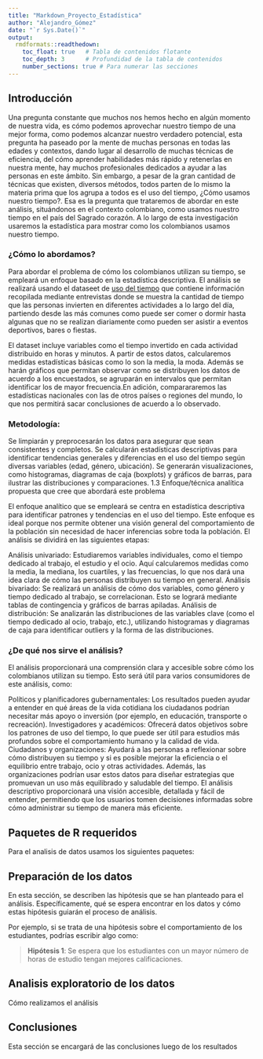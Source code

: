 ```yaml
---
title: "Markdown_Proyecto_Estadística"
author: "Alejandro_Gómez"
date: "`r Sys.Date()`"
output:
  rmdformats::readthedown: 
    toc_float: true   # Tabla de contenidos flotante
    toc_depth: 3      # Profundidad de la tabla de contenidos
    number_sections: true # Para numerar las secciones
---
```

## Introducción

Una pregunta constante que muchos nos hemos hecho en algún momento de nuestra vida, es cómo podemos aprovechar nuestro tiempo de una mejor forma, como podemos alcanzar nuestro verdadero potencial, esta pregunta ha paseado por la mente de muchas personas en todas las edades y contextos, dando lugar al desarrollo de muchas técnicas de eficiencia, del cómo aprender habilidades más rápido y retenerlas en nuestra mente, hay muchos profesionales dedicados a ayudar a las personas en este ámbito. Sin embargo, a pesar de la gran cantidad de técnicas que existen, diversos métodos, todos parten de lo mismo la materia prima que los agrupa a todos es el uso del tiempo, ¿Cómo usamos nuestro tiempo?. Esa es la pregunta que trataremos de abordar en este análisis, situándonos en el contexto colombiano, como usamos nuestro tiempo en el país del Sagrado corazón. A lo largo de esta investigación usaremos la estadística para mostrar como los colombianos usamos nuestro tiempo.


### ¿Cómo lo abordamos?

Para abordar el problema de cómo los colombianos utilizan su tiempo, se empleará un enfoque basado en la estadística descriptiva. El análisis se realizará usando el dataseet de [uso del tiempo]( https://microdatos.dane.gov.co/index.php/catalog/552/) que contiene información recopilada mediante entrevistas donde se muestra la cantidad de tiempo que las personas invierten en diferentes actividades a lo largo del día, partiendo desde las más comunes como puede ser comer o dormir hasta algunas que no se realizan diariamente como pueden ser asistir a eventos deportivos, bares o fiestas.


El dataset incluye variables como el tiempo invertido en cada actividad distribuido en horas y minutos. A partir de estos datos, calcularemos medidas estadísticas básicas como lo son la media, la moda. Además se harán gráficos que permitan observar como se distribuyen los datos de acuerdo a los encuestados, se agruparán en intervalos que permitan identificar los de mayor frecuencia.En adición, comparararemos las estadísticas nacionales con las de otros países o regiones del mundo, lo que nos permitirá sacar conclusiones de acuerdo a lo observado.

### Metodología:

Se limpiarán y preprocesarán los datos para asegurar que sean consistentes y completos.
Se calcularán estadísticas descriptivas para identificar tendencias generales y diferencias en el uso del tiempo según diversas variables (edad, género, ubicación).
Se generarán visualizaciones, como histogramas, diagramas de caja (boxplots) y gráficos de barras, para ilustrar las distribuciones y comparaciones.
1.3 Enfoque/técnica analítica propuesta que cree que abordará este problema

El enfoque analítico que se empleará se centra en estadística descriptiva para identificar patrones y tendencias en el uso del tiempo. Este enfoque es ideal porque nos permite obtener una visión general del comportamiento de la población sin necesidad de hacer inferencias sobre toda la población. El análisis se dividirá en las siguientes etapas:

Análisis univariado: Estudiaremos variables individuales, como el tiempo dedicado al trabajo, el estudio y el ocio. Aquí calcularemos medidas como la media, la mediana, los cuartiles, y las frecuencias, lo que nos dará una idea clara de cómo las personas distribuyen su tiempo en general.
Análisis bivariado: Se realizará un análisis de cómo dos variables, como género y tiempo dedicado al trabajo, se correlacionan. Esto se logrará mediante tablas de contingencia y gráficos de barras apiladas.
Análisis de distribución: Se analizarán las distribuciones de las variables clave (como el tiempo dedicado al ocio, trabajo, etc.), utilizando histogramas y diagramas de caja para identificar outliers y la forma de las distribuciones.

### ¿De qué nos sirve el análisis?

El análisis proporcionará una comprensión clara y accesible sobre cómo los colombianos utilizan su tiempo. Esto será útil para varios consumidores de este análisis, como:

Políticos y planificadores gubernamentales: Los resultados pueden ayudar a entender en qué áreas de la vida cotidiana los ciudadanos podrían necesitar más apoyo o inversión (por ejemplo, en educación, transporte o recreación).
Investigadores y académicos: Ofrecerá datos objetivos sobre los patrones de uso del tiempo, lo que puede ser útil para estudios más profundos sobre el comportamiento humano y la calidad de vida.
Ciudadanos y organizaciones: Ayudará a las personas a reflexionar sobre cómo distribuyen su tiempo y si es posible mejorar la eficiencia o el equilibrio entre trabajo, ocio y otras actividades. Además, las organizaciones podrían usar estos datos para diseñar estrategias que promuevan un uso más equilibrado y saludable del tiempo.
El análisis descriptivo proporcionará una visión accesible, detallada y fácil de entender, permitiendo que los usuarios tomen decisiones informadas sobre cómo administrar su tiempo de manera más eficiente.

## Paquetes de R requeridos

Para el analisis de datos usamos los siguientes paquetes:

## Preparación de los datos

En esta sección, se describen las hipótesis que se han planteado para el análisis. Específicamente, qué se espera encontrar en los datos y cómo estas hipótesis guiarán el proceso de análisis. 

Por ejemplo, si se trata de una hipótesis sobre el comportamiento de los estudiantes, podrías escribir algo como:

> **Hipótesis 1**: Se espera que los estudiantes con un mayor número de horas de estudio tengan mejores calificaciones.


## Analisis exploratorio de los datos
 Cómo realizamos el análisis


## Conclusiones

Esta sección se encargará de las conclusiones luego de los resultados
